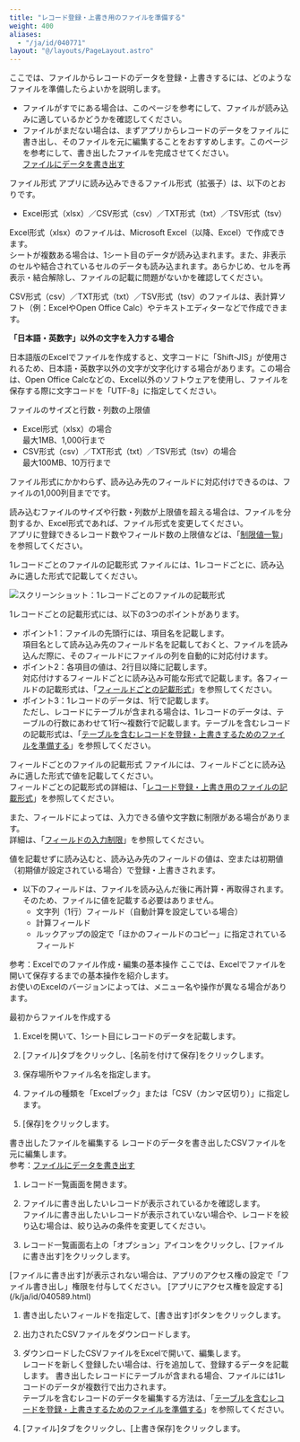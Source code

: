 ```yaml
---
title: "レコード登録・上書き用のファイルを準備する"
weight: 400
aliases:
  - "/ja/id/040771"
layout: "@/layouts/PageLayout.astro"
---
```




ここでは、ファイルからレコードのデータを登録・上書きするには、どのようなファイルを準備したらよいかを説明します。

* ファイルがすでにある場合は、このページを参考にして、ファイルが読み込みに適しているかどうかを確認してください。
* ファイルがまだない場合は、まずアプリからレコードのデータをファイルに書き出し、そのファイルを元に編集することをおすすめします。このページを参考にして、書き出したファイルを完成させてください。  
  [ファイルにデータを書き出す](/k/ja/id/040452.html)

<Heading id="import_records_file_for_import_10">ファイル形式</Heading>
アプリに読み込みできるファイル形式（拡張子）は、以下のとおりです。

* Excel形式（xlsx）／CSV形式（csv）／TXT形式（txt）／TSV形式（tsv）

Excel形式（xlsx）のファイルは、Microsoft Excel（以降、Excel）で作成できます。  
シートが複数ある場合は、1シート目のデータが読み込まれます。また、非表示のセルや結合されているセルのデータも読み込まれます。あらかじめ、セルを再表示・結合解除し、ファイルの記載に問題がないかを確認してください。

CSV形式（csv）／TXT形式（txt）／TSV形式（tsv）のファイルは、表計算ソフト（例：ExcelやOpen Office Calc）やテキストエディターなどで作成できます。

<Note>

**「日本語・英数字」以外の文字を入力する場合**  

日本語版のExcelでファイルを作成すると、文字コードに「Shift-JIS」が使用されるため、日本語・英数字以外の文字が文字化けする場合があります。この場合は、Open Office Calcなどの、Excel以外のソフトウェアを使用し、ファイルを保存する際に文字コードを「UTF-8」に指定してください。

</Note>

<Heading id="import_records_file_for_import_20">ファイルのサイズと行数・列数の上限値</Heading>
* Excel形式（xlsx）の場合  
  最大1MB、1,000行まで
* CSV形式（csv）／TXT形式（txt）／TSV形式（tsv）の場合  
  最大100MB、10万行まで

ファイル形式にかかわらず、読み込み先のフィールドに対応付けできるのは、ファイルの1,000列目までです。

読み込むファイルのサイズや行数・列数が上限値を超える場合は、ファイルを分割するか、Excel形式であれば、ファイル形式を変更してください。  
アプリに登録できるレコード数やフィールド数の上限値などは、「[制限値一覧](/k/ja/id/04044.html)」を参照してください。

<Heading id="import_records_file_for_import_30">1レコードごとのファイルの記載形式</Heading>
ファイルには、1レコードごとに、読み込みに適した形式で記載してください。

<Img src="/k/kintone/img-ja/file_for_import_01.png" alt="スクリーンショット：1レコードごとのファイルの記載形式" />

1レコードごとの記載形式には、以下の3つのポイントがあります。

* ポイント1：ファイルの先頭行には、項目名を記載します。  
  項目名として読み込み先のフィールド名を記載しておくと、ファイルを読み込んだ際に、そのフィールドにファイルの列を自動的に対応付けます。
* ポイント2：各項目の値は、2行目以降に記載します。  
  対応付けするフィールドごとに読み込み可能な形式で記載します。各フィールドの記載形式は、「[フィールドごとの記載形式](#import_records_file_for_import_40)」を参照してください。
* ポイント3：1レコードのデータは、1行で記載します。  
  ただし、レコードにテーブルが含まれる場合は、1レコードのデータは、テーブルの行数にあわせて1行～複数行で記載します。テーブルを含むレコードの記載形式は、「[テーブルを含むレコードを登録・上書きするためのファイルを準備する](/k/ja/id/040725.html)」を参照してください。

<Heading id="import_records_file_for_import_40">フィールドごとのファイルの記載形式</Heading>
ファイルには、フィールドごとに読み込みに適した形式で値を記載してください。  
フィールドごとの記載形式の詳細は、「[レコード登録・上書き用のファイルの記載形式](/k/ja/id/040722.html)」を参照してください。

また、フィールドによっては、入力できる値や文字数に制限がある場合があります。  
詳細は、「[フィールドの入力制限](/k/ja/id/040528.html)」を参照してください。

値を記載せずに読み込むと、読み込み先のフィールドの値は、空または初期値（初期値が設定されている場合）で登録・上書きされます。

<Note>


* 以下のフィールドは、ファイルを読み込んだ後に再計算・再取得されます。そのため、ファイルに値を記載する必要はありません。
  * 文字列（1行）フィールド（自動計算を設定している場合）
  * 計算フィールド
  * ルックアップの設定で「ほかのフィールドのコピー」に指定されているフィールド


</Note>

<Heading id="import_records_file_for_import_50">参考：Excelでのファイル作成・編集の基本操作</Heading>
ここでは、Excelでファイルを開いて保存するまでの基本操作を紹介します。  
お使いのExcelのバージョンによっては、メニュー名や操作が異なる場合があります。

<Heading level={3} id="import_records_file_for_import_5010">最初からファイルを作成する</Heading>
1. Excelを開いて、1シート目にレコードのデータを記載します。

1. [ファイル]タブをクリックし、[名前を付けて保存]をクリックします。

1. 保存場所やファイル名を指定します。

1. ファイルの種類を「Excelブック」または「CSV（カンマ区切り）」に指定します。

1. [保存]をクリックします。

<Heading level={3} id="import_records_file_for_import_5020">書き出したファイルを編集する</Heading>
レコードのデータを書き出したCSVファイルを元に編集します。  
参考：[ファイルにデータを書き出す](/k/ja/id/040452.html)

1. レコード一覧画面を開きます。

1. ファイルに書き出したいレコードが表示されているかを確認します。  
  ファイルに書き出したいレコードが表示されていない場合や、レコードを絞り込む場合は、絞り込みの条件を変更してください。

1. レコード一覧画面右上の「オプション」アイコンをクリックし、[ファイルに書き出す]をクリックします。
  <Note>
  [ファイルに書き出す]が表示されない場合は、アプリのアクセス権の設定で「ファイル書き出し」権限を付与してください。  
  [アプリにアクセス権を設定する](/k/ja/id/040589.html)
    </Note>

1. 書き出したいフィールドを指定して、[書き出す]ボタンをクリックします。

1. 出力されたCSVファイルをダウンロードします。

1. ダウンロードしたCSVファイルをExcelで開いて、編集します。  
   レコードを新しく登録したい場合は、行を追加して、登録するデータを記載します。
   <Note>
   書き出したレコードにテーブルが含まれる場合、ファイルには1レコードのデータが複数行で出力されます。  
   テーブルを含むレコードのデータを編集する方法は、「[テーブルを含むレコードを登録・上書きするためのファイルを準備する](/k/ja/id/040725.html)」を参照してください。
      </Note>

1. [ファイル]タブをクリックし、[上書き保存]をクリックします。
